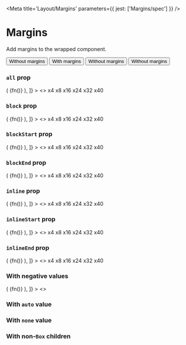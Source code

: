 

<Meta title='Layout/Margins' parameters={{ jest: ['Margins/spec'] }} />

# Margins

Add margins to the wrapped component.

<Canvas>
  <Story name='Example'>
    <ButtonGroup>
      <Button>Without margins</Button>
      <Margins all='x32'>
        <Button>With margins</Button>
      </Margins>
      <Button>Without margins</Button>
      <Button>Without margins</Button>
    </ButtonGroup>
  </Story>
</Canvas>

<ArgsTable of={Margins} />

### `all` prop

<Canvas>
  <Story
    name='`all` prop'
    decorators={[
      (fn) => (
        <Box display='flex' alignItems='center'>
          <Margins all='x8'>{fn()}</Margins>
        </Box>
      ),
    ]}
  >
    <>
      <Tile display='flex' padding='none'>
        <Margins all='x4'>
          <Tile>x4</Tile>
        </Margins>
      </Tile>
      <Tile display='flex' padding='none'>
        <Margins all='x8'>
          <Tile>x8</Tile>
        </Margins>
      </Tile>
      <Tile display='flex' padding='none'>
        <Margins all='x16'>
          <Tile>x16</Tile>
        </Margins>
      </Tile>
      <Tile display='flex' padding='none'>
        <Margins all='x24'>
          <Tile>x24</Tile>
        </Margins>
      </Tile>
      <Tile display='flex' padding='none'>
        <Margins all='x32'>
          <Tile>x32</Tile>
        </Margins>
      </Tile>
      <Tile display='flex' padding='none'>
        <Margins all='x40'>
          <Tile>x40</Tile>
        </Margins>
      </Tile>
    </>
  </Story>
</Canvas>

### `block` prop

<Canvas>
  <Story
    name='`block` prop'
    decorators={[
      (fn) => (
        <Box display='flex' alignItems='center'>
          <Margins all='x8'>{fn()}</Margins>
        </Box>
      ),
    ]}
  >
    <>
      <Tile display='flex' padding='none'>
        <Margins block='x4'>
          <Tile>x4</Tile>
        </Margins>
      </Tile>
      <Tile display='flex' padding='none'>
        <Margins block='x8'>
          <Tile>x8</Tile>
        </Margins>
      </Tile>
      <Tile display='flex' padding='none'>
        <Margins block='x16'>
          <Tile>x16</Tile>
        </Margins>
      </Tile>
      <Tile display='flex' padding='none'>
        <Margins block='x24'>
          <Tile>x24</Tile>
        </Margins>
      </Tile>
      <Tile display='flex' padding='none'>
        <Margins block='x32'>
          <Tile>x32</Tile>
        </Margins>
      </Tile>
      <Tile display='flex' padding='none'>
        <Margins block='x40'>
          <Tile>x40</Tile>
        </Margins>
      </Tile>
    </>
  </Story>
</Canvas>

### `blockStart` prop

<Canvas>
  <Story
    name='`blockStart` prop'
    decorators={[
      (fn) => (
        <Box display='flex' alignItems='center'>
          <Margins all='x8'>{fn()}</Margins>
        </Box>
      ),
    ]}
  >
    <>
      <Tile display='flex' padding='none'>
        <Margins blockStart='x4'>
          <Tile>x4</Tile>
        </Margins>
      </Tile>
      <Tile display='flex' padding='none'>
        <Margins blockStart='x8'>
          <Tile>x8</Tile>
        </Margins>
      </Tile>
      <Tile display='flex' padding='none'>
        <Margins blockStart='x16'>
          <Tile>x16</Tile>
        </Margins>
      </Tile>
      <Tile display='flex' padding='none'>
        <Margins blockStart='x24'>
          <Tile>x24</Tile>
        </Margins>
      </Tile>
      <Tile display='flex' padding='none'>
        <Margins blockStart='x32'>
          <Tile>x32</Tile>
        </Margins>
      </Tile>
      <Tile display='flex' padding='none'>
        <Margins blockStart='x40'>
          <Tile>x40</Tile>
        </Margins>
      </Tile>
    </>
  </Story>
</Canvas>

### `blockEnd` prop

<Canvas>
  <Story
    name='`blockEnd` prop'
    decorators={[
      (fn) => (
        <Box display='flex' alignItems='center'>
          <Margins all='x8'>{fn()}</Margins>
        </Box>
      ),
    ]}
  >
    <>
      <Tile display='flex' padding='none'>
        <Margins blockEnd='x4'>
          <Tile>x4</Tile>
        </Margins>
      </Tile>
      <Tile display='flex' padding='none'>
        <Margins blockEnd='x8'>
          <Tile>x8</Tile>
        </Margins>
      </Tile>
      <Tile display='flex' padding='none'>
        <Margins blockEnd='x16'>
          <Tile>x16</Tile>
        </Margins>
      </Tile>
      <Tile display='flex' padding='none'>
        <Margins blockEnd='x24'>
          <Tile>x24</Tile>
        </Margins>
      </Tile>
      <Tile display='flex' padding='none'>
        <Margins blockEnd='x32'>
          <Tile>x32</Tile>
        </Margins>
      </Tile>
      <Tile display='flex' padding='none'>
        <Margins blockEnd='x40'>
          <Tile>x40</Tile>
        </Margins>
      </Tile>
    </>
  </Story>
</Canvas>

### `inline` prop

<Canvas>
  <Story
    name='`inline` prop'
    decorators={[
      (fn) => (
        <Box display='flex' alignItems='center'>
          <Margins all='x8'>{fn()}</Margins>
        </Box>
      ),
    ]}
  >
    <>
      <Tile display='flex' padding='none'>
        <Margins inline='x4'>
          <Tile>x4</Tile>
        </Margins>
      </Tile>
      <Tile display='flex' padding='none'>
        <Margins inline='x8'>
          <Tile>x8</Tile>
        </Margins>
      </Tile>
      <Tile display='flex' padding='none'>
        <Margins inline='x16'>
          <Tile>x16</Tile>
        </Margins>
      </Tile>
      <Tile display='flex' padding='none'>
        <Margins inline='x24'>
          <Tile>x24</Tile>
        </Margins>
      </Tile>
      <Tile display='flex' padding='none'>
        <Margins inline='x32'>
          <Tile>x32</Tile>
        </Margins>
      </Tile>
      <Tile display='flex' padding='none'>
        <Margins inline='x40'>
          <Tile>x40</Tile>
        </Margins>
      </Tile>
    </>
  </Story>
</Canvas>

### `inlineStart` prop

<Canvas>
  <Story
    name='`inlineStart` prop'
    decorators={[
      (fn) => (
        <Box display='flex' alignItems='center'>
          <Margins all='x8'>{fn()}</Margins>
        </Box>
      ),
    ]}
  >
    <>
      <Tile display='flex' padding='none'>
        <Margins inlineStart='x4'>
          <Tile>x4</Tile>
        </Margins>
      </Tile>
      <Tile display='flex' padding='none'>
        <Margins inlineStart='x8'>
          <Tile>x8</Tile>
        </Margins>
      </Tile>
      <Tile display='flex' padding='none'>
        <Margins inlineStart='x16'>
          <Tile>x16</Tile>
        </Margins>
      </Tile>
      <Tile display='flex' padding='none'>
        <Margins inlineStart='x24'>
          <Tile>x24</Tile>
        </Margins>
      </Tile>
      <Tile display='flex' padding='none'>
        <Margins inlineStart='x32'>
          <Tile>x32</Tile>
        </Margins>
      </Tile>
      <Tile display='flex' padding='none'>
        <Margins inlineStart='x40'>
          <Tile>x40</Tile>
        </Margins>
      </Tile>
    </>
  </Story>
</Canvas>

### `inlineEnd` prop

<Canvas>
  <Story
    name='`inlineEnd` prop'
    decorators={[
      (fn) => (
        <Box display='flex' alignItems='center'>
          <Margins all='x8'>{fn()}</Margins>
        </Box>
      ),
    ]}
  >
    <>
      <Tile display='flex' padding='none'>
        <Margins inlineEnd='x4'>
          <Tile>x4</Tile>
        </Margins>
      </Tile>
      <Tile display='flex' padding='none'>
        <Margins inlineEnd='x8'>
          <Tile>x8</Tile>
        </Margins>
      </Tile>
      <Tile display='flex' padding='none'>
        <Margins inlineEnd='x16'>
          <Tile>x16</Tile>
        </Margins>
      </Tile>
      <Tile display='flex' padding='none'>
        <Margins inlineEnd='x24'>
          <Tile>x24</Tile>
        </Margins>
      </Tile>
      <Tile display='flex' padding='none'>
        <Margins inlineEnd='x32'>
          <Tile>x32</Tile>
        </Margins>
      </Tile>
      <Tile display='flex' padding='none'>
        <Margins inlineEnd='x40'>
          <Tile>x40</Tile>
        </Margins>
      </Tile>
    </>
  </Story>
</Canvas>

### With negative values

<Canvas>
  <Story
    name='With negative values'
    decorators={[
      (fn) => (
        <Box display='flex' flexDirection='column' alignItems='center'>
          <Margins all='x20'>{fn()}</Margins>
        </Box>
      ),
    ]}
  >
    <>
      <Tile>
        <Margins inline='-x40'>
          <Tile display='flex' padding='none'>
            <Margins inline='x40'>
              <Tile padding='x40' />
              <Tile padding='x40' />
              <Tile padding='x40' />
              <Tile padding='x40' />
            </Margins>
          </Tile>
        </Margins>
      </Tile>
      <Tile>
        <Margins block='-x40'>
          <Tile display='flex' padding='none'>
            <Margins block='x40'>
              <Tile padding='x40' />
              <Tile padding='x40' />
              <Tile padding='x40' />
              <Tile padding='x40' />
            </Margins>
          </Tile>
        </Margins>
      </Tile>
    </>
  </Story>
</Canvas>

### With `auto` value

<Canvas>
  <Story name='With `auto` value'>
    <Tile display='flex'>
      <Tile padding='x40' />
      <Margins inline='auto'>
        <Tile padding='x40' />
      </Margins>
      <Tile padding='x40' />
    </Tile>
  </Story>
</Canvas>

### With `none` value

<Canvas>
  <Story name='With `none` value'>
    <Tile display='flex'>
      <Margins inline='x16'>
        <Tile padding='x40' />
      </Margins>
      <Margins inline='none'>
        <Tile padding='x40' />
        <Tile padding='x40' />
      </Margins>
      <Margins inline='x16'>
        <Tile padding='x40' />
      </Margins>
    </Tile>
  </Story>
</Canvas>

### With non-`Box` children

<Canvas>
  <Story name='With non-`Box` children'>
    <div style={{ border: '1px solid red' }}>
      <Margins block='x16' inline='x32'>
        <div style={{ border: '1px solid green' }} />
        <div style={{ border: '1px solid blue' }} />
      </Margins>
    </div>
  </Story>
</Canvas>
